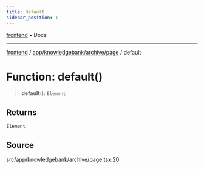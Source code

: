 ```yaml
---
title: Default
sidebar_position: 1
---
```


[frontend](../../../../..) • Docs

***

[frontend](../../../../..) / [app/knowledgebank/archive/page](..) / default

# Function: default()

> **default**(): `Element`

## Returns

`Element`

## Source

src/app/knowledgebank/archive/page.tsx:20

